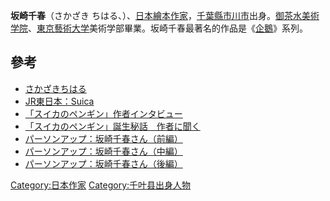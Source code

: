 '''坂崎千春'''（さかざき ちはる、{{bd|1967年|12月29日||}}）、[[日本|日本]][[繪本|繪本]][[作家|作家]]，[[千葉縣|千葉縣]][[市川市|市川市]]出身。[[御茶水美術学院|御茶水美術学院]]、[[東京藝術大学|東京藝術大学]]美術学部畢業。坂崎千春最著名的作品是《[[企鵝|企鵝]]》系列。

== 參考 ==
* [http://sakazakichiharu.com/index.html さかざきちはる]{{Wayback|url=http://sakazakichiharu.com/index.html |date=20121226033927 }}
* [http://www.jreast.co.jp/suica/index.html JR東日本：Suica]{{Wayback|url=http://www.jreast.co.jp/suica/index.html |date=20130928201517 }}
* [https://web.archive.org/web/20070101213942/http://smartwoman.nikkei.co.jp/news/article.aspx?id=20060524c1000n1 「スイカのペンギン」作者インタビュー]
* [https://web.archive.org/web/20060617215241/http://it.nikkei.co.jp/mobile/news/index.aspx?n=MMITfa000024052006 「スイカのペンギン」誕生秘話　作者に聞く]
* [https://web.archive.org/web/20090627090113/http://www.personup.net/2007/05/16/sakazaki.html パーソンアップ：坂崎千春さん（前編）]
* [https://web.archive.org/web/20090402001317/http://www.personup.net/2007/05/23/sakazaki.html パーソンアップ：坂崎千春さん（中編）]
* [https://web.archive.org/web/20090402001438/http://www.personup.net/2007/05/30/sakazaki.html パーソンアップ：坂崎千春さん（後編）]

{{Artist-stub}}
{{DEFAULTSORT:Sakazaki Chiharu}}
[[Category:日本作家|Category:日本作家]]
[[Category:千叶县出身人物|Category:千叶县出身人物]]